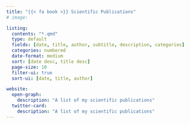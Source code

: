 ```yaml
---
title: "{{< fa book >}} Scientific Publications"
# image: 

listing:
  contents: "*.qmd"
  type: default
  fields: [date, title, author, subtitle, description, categories]
  categories: numbered
  date-format: medium
  sort: [date desc, title desc]
  page-size: 10
  filter-ui: true
  sort-ui: [date, title, author]

website:
  open-graph:
    description: "A list of my scientific publications"
  twitter-card:
    description: "A list of my scientific publications"
---
```


